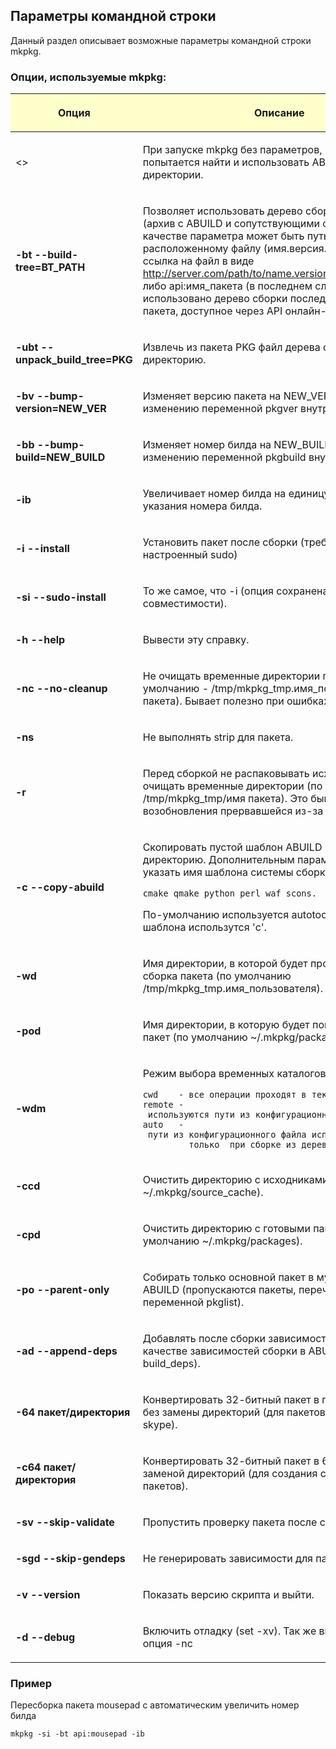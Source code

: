 == Параметры командной строки ==
Данный раздел описывает возможные параметры командной строки mkpkg. 

=== Опции, используемые mkpkg: === 

{| style="color: black; background-color:#ffffcc;" width="85%" class="wikitable"
! style="width: 40%; background-color: #ffffcc;"| '''Опция''' 
! style="width: 100%; background-color: #ffffcc;"| '''Описание'''
|-
| <> || При запуске mkpkg без параметров, mkpkg попытается найти и использовать ABUILD из текущей директории.
|-
|'''-bt --build-tree=BT_PATH'''             || Позволяет использовать дерево сборки пакетов (архив с ABUILD и сопутствующими файлами). В качестве параметра может быть путь к локально расположенному файлу (имя.версия.build_tree.tar.xz), ссылка на файл в виде http://server.com/path/to/name.version.build_tree.tar.xz),, либо api:имя_пакета (в последнем случае будет использовано дерево сборки последней версии пакета, доступное через API онлайн-репозитория.
|-
|'''-ubt --unpack_build_tree=PKG''' || Извлечь из пакета PKG файл дерева сборки в текущую директорию.
|-
|'''-bv --bump-version=NEW_VER'''   || Изменяет версию пакета на NEW_VER. Аналогично изменению переменной pkgver внутри ABUILD.
|-
|'''-bb --bump-build=NEW_BUILD'''   || Изменяет номер билда на NEW_BUILD. Аналогично изменению переменной pkgbuild внутри ABUILD.
|-
|'''-ib'''                          || Увеличивает номер билда на единицу, вместо явного указания номера билда.
|-
|'''-i --install'''                 || Установить пакет после сборки (требуется настроенный sudo)
|-
|'''-si --sudo-install'''           || То же самое, что -i (опция сохранена для совместимости).
|-
|'''-h --help'''                    || Вывести эту справку.
|-
|'''-nc --no-cleanup'''             || Не очищать временные директории после сборки (по умолчанию - /tmp/mkpkg_tmp.имя_пользователя/имя пакета). Бывает полезно при ошибках. 
|-
|'''-ns'''                          || Не выполнять strip для пакета.
|-
| '''-r'''                           || Перед сборкой не распаковывать исходники и не очищать временные директории (по умолчанию /tmp/mkpkg_tmp/имя пакета). Это бывает полезно для возобновления прервавшейся из-за ошибки сборки.
|-
|'''-c --copy-abuild'''             || Скопировать пустой шаблон ABUILD в текущую директорию. Дополнительным параметром можно указать имя шаблона системы сборки. Список имён:
 cmake qmake python perl waf scons. 
По-умолчанию используется autotools. Для пустого шаблона использутся 'c'. 
|-
|'''-wd'''                          || Имя директории, в которой будет производиться сборка пакета (по умолчанию /tmp/mkpkg_tmp.имя_пользователя).
|-
|'''-pod'''                         || Имя директории, в которую будет помещён готовый пакет (по умолчанию ~/.mkpkg/packages).
|-
|'''-wdm'''                         || Режим выбора временных каталогов:
 cwd    - все операции проходят в текущем каталоге.
 remote - используются пути из конфигурационного файла.
 auto   - пути из конфигурационного файла используются 
          только  при сборке из дерева (build tree).
|- 
|'''-ccd'''                         || Очистить директорию с исходниками (по умолчанию ~/.mkpkg/source_cache).
|-
|'''-cpd'''                         || Очистить директорию с готовыми пакетами (по умолчанию ~/.mkpkg/packages).
|-
|'''-po --parent-only'''            || Собирать только основной пакет в мультипакетных ABUILD (пропускаются пакеты, перечисленные в переменной pkglist).
|-
|'''-ad --append-deps'''            || Добавлять после сборки зависимости пакета в качестве зависимостей сборки в ABUILD (переменная build_deps).
|-
|'''-64 пакет/директория'''         || Конвертировать 32-битный пакет в пакет для x86_64 без замены директорий (для пакетов, подобных wine и skype).
|-
|'''-c64 пакет/директория'''        || Конвертировать 32-битный пакет в 64-битный пакет с заменой директорий (для создания compat32-пакетов).
|-
|'''-sv --skip-validate'''          || Пропустить проверку пакета после сборки.
|-
|'''-sgd --skip-gendeps'''          || Не генерировать зависимости для пакета.
|-
|'''-v --version'''                 || Показать версию скрипта и выйти.
|-
|'''-d --debug'''                   || Включить отладку (set -xv). Так же включается и опция -nc
|}

=== Пример ===
Пересборка пакета mousepad c автоматическим увеличить номер билда 
<pre>
mkpkg -si -bt api:mousepad -ib
</pre>
